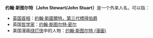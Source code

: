 '''约翰·斯图尔特（John Stewart/John Stuart）'''是一个外来人名，可以指：

*[[英国首相|英国首相]]：[[約翰·斯圖爾特，第三代標得伯爵|約翰·斯圖爾特，第三代標得伯爵]]
*英国[[哲学家|哲学家]]：[[约翰·斯图尔特·密尔|约翰·斯图尔特·密尔]]
*美国漫画[[绿灯侠|绿灯侠]]中的人物：[[约翰·斯图尔特_(漫画)|约翰·斯图尔特 (漫画)]]

{{Disambiguation|Y|Cat=六字人名譯名消歧義}}